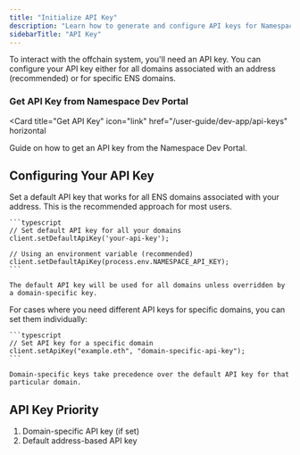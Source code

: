 ```yaml
---
title: "Initialize API Key"
description: "Learn how to generate and configure API keys for Namespace Offchain SDK operations, including address-based and domain-specific keys."
sidebarTitle: "API Key"
---
```


To interact with the offchain system, you'll need an API key. You can configure your API key either for all domains associated with an address (recommended) or for specific ENS domains.

### Get API Key from Namespace Dev Portal

<Card
  title="Get API Key"
  icon="link"
  href="/user-guide/dev-app/api-keys"
  horizontal
>
  Guide on how to get an API key from the Namespace Dev Portal.
</Card>

## Configuring Your API Key

<Tabs>
  <Tab title="Address-Based (Default)">
    Set a default API key that works for all ENS domains associated with your address. This is the recommended approach for most users.

    ```typescript
    // Set default API key for all your domains
    client.setDefaultApiKey('your-api-key');

    // Using an environment variable (recommended)
    client.setDefaultApiKey(process.env.NAMESPACE_API_KEY);
    ```

    The default API key will be used for all domains unless overridden by a domain-specific key.
  </Tab>

  <Tab title="Domain-Specific">
    For cases where you need different API keys for specific domains, you can set them individually:

    ```typescript
    // Set API key for a specific domain
    client.setApiKey("example.eth", "domain-specific-api-key");
    ```

    Domain-specific keys take precedence over the default API key for that particular domain.
  </Tab>
</Tabs>

## API Key Priority

1. Domain-specific API key (if set)
2. Default address-based API key
